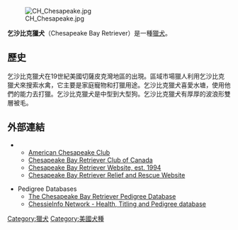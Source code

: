 {{expand|time=2013-10-27T05:45:32+00:00}}
{{unreferenced|time=2013-10-27T05:45:32+00:00}}
[[Image:CH_Chesapeake.jpg|thumb]]

'''乞沙比克獵犬'''（Chesapeake Bay Retriever）是一種[[獵犬|獵犬]]。

==歷史==
乞沙比克獵犬在19世紀美國切薩皮克灣地區的出現。區域市場獵人利用乞沙比克獵犬來搜索水禽，它主要是家庭寵物和打獵用途。乞沙比克獵犬喜愛水塘，使用他們的能力去打獵。乞沙比克獵犬是中型到大型狗。乞沙比克獵犬有厚厚的波浪形雙層被毛。

== 外部連結 ==
**[http://www.amchessieclub.org American Chesapeake Club] {{Wayback|url=http://www.amchessieclub.org/ |date=20220521061540 }}
**[http://www.cbrcc.ca/ Chesapeake Bay Retriever Club of Canada] {{Wayback|url=http://www.cbrcc.ca/ |date=20211228122035 }}
**[https://web.archive.org/web/20180402225633/http://www.cbrs4me.com/ Chesapeake Bay Retriever Website, est. 1994]
**[http://www.cbrrescue.org Chesapeake Bay Retriever Relief and Rescue Website]{{Webarchive|url=https://archive.is/20130131053750/http://www.cbrrescue.org/ |date=2013-01-31 }}

* Pedigree Databases
**[http://www.chessiedb.org The Chesapeake Bay Retriever Pedigree Database] {{Wayback|url=http://www.chessiedb.org/ |date=20210512173302 }}
**[https://web.archive.org/web/20190121082205/http://www.chessieinfo.net/ ChessieInfo Network - Health, Titling and Pedigree database]

[[Category:獵犬|Category:獵犬]]
[[Category:美國犬種|Category:美國犬種]]
